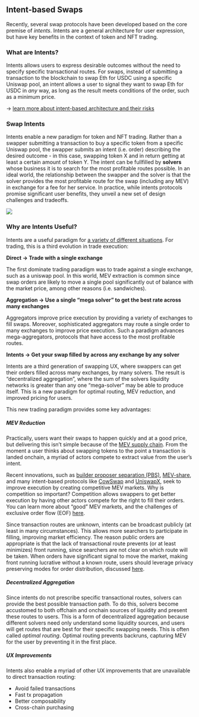 ## Intent-based Swaps

Recently, several swap protocols have been developed based on the core premise of _intents_. Intents are a general architecture for user expression, but have key benefits in the context of token and NFT trading.

### What are Intents?

Intents allows users to express desirable outcomes without the need to specify specific transactional routes. For swaps, instead of submitting a transaction to the blockchain to swap Eth for USDC using a specific Uniswap pool, an intent allows a user to signal they want to swap Eth for USDC in _any_ way, as long as the result meets conditions of the order, such as a minimum price.

→ [learn more about intent-based architecture and their risks](https://www.paradigm.xyz/2023/06/intents)

### Swap Intents

Intents enable a new paradigm for token and NFT trading. Rather than a swapper submitting a transaction to buy a specific token from a specific Uniswap pool, the swapper submits an intent (i.e. order) describing the desired outcome - in this case, swapping token X and in return getting at least a certain amount of token Y. The intent can be fullfilled by **solvers** whose business it is to search for the most profitable routes possible. In an ideal world, the relationship between the swapper and the solver is that the solver provides the most profitable route for the swap (including any MEV) in exchange for a fee for her service. In practice, while intents protocols promise significant user benefits, they unveil a new set of design challenges and tradeoffs.

![](../public/tx-v-intent.png)

### Why are Intents Useful?

Intents are a useful paradigm for [a variety of different situations](https://brinktrade.medium.com/powerful-intents-part-1-7f97cc6425b3). For trading, this is a third evolution in trade execution:

**Direct → Trade with a single exchange**

The first dominate trading paradigm was to trade against a single exchange, such as a uniswap pool. In this world, MEV extraction is common since swap orders are likely to move a single pool significantly out of balance with the market price, among other reasons (i.e. sandwiches).

**Aggregation → Use a single “mega solver” to get the best rate across many exchanges**

Aggregators improve price execution by providing a variety of exchanges to fill swaps. Moreover, sophisticated aggregators may route a single order to many exchanges to improve price execution. Such a paradigm advances mega-aggregators, protocols that have access to the most profitable routes.

**Intents → Get your swap filled by across any exchange by any solver**

Intents are a third generation of swapping UX, where swappers can get their orders filled across many exchanges, by many solvers. The result is “decentralized aggregation”, where the sum of the solvers liquidity networks is greater than any one “mega-solver” may be able to produce itself. This is a new paradigm for optimal routing, MEV reduction, and improved pricing for users.

This new trading paradigm provides some key advantages:

##### MEV Reduction

Practically, users want their swaps to happen quickly and at a good price, but delivering this isn’t simple because of the [MEV supply chain](https://flashbots.mirror.xyz/bqCakwfQZkMsq63b50vib-nibo5eKai0QuK7m-Dsxpo). From the moment a user thinks about swapping tokens to the point a transaction is landed onchain, a myriad of actors compete to extract value from the user’s intent.

Recent innovations, such as [builder proposer separation (PBS)](https://boost.flashbots.net/), [MEV-share](/https://docs.flashbots.net/flashbots-protect/mev-share), and many intent-based protocols like [CowSwap](https://cow.fi/) and [UniswapX](https://uniswap.org/whitepaper-uniswapx.pdf), seek to improve execution by creating competitive MEV markets. Why is competition so important? Competition allows swappers to get better execution by having other actors compete for the right to fill their orders. You can learn more about “good” MEV markets, and the challenges of exclusive order flow (EOF) [here](https://writings.flashbots.net/order-flow-auctions-and-centralisation).

Since transaction routes are unknown, intents can be broadcast publicly (at least in many circumstances). This allows more searchers to participate in filling, improving market efficiency. The reason public orders are appropriate is that the lack of transactional route prevents (or at least minimizes) front running, since searchers are not clear on which route will be taken. When orders have significant signal to move the market, making front running lucrative without a known route, users should leverage privacy preserving modes for order distribution, discussed [here](/privacy).

##### Decentralized Aggregation

Since intents do not prescribe specific transactional routes, solvers can provide the best possible transaction path. To do this, solvers become accustomed to both offchain and onchain sources of liquidity and present these routes to users. This is a form of decentralized aggregation because different solvers need only understand some liquidity sources, and users will get routes that are best for their specific swapping needs. This is often called _optimal routing_. Optimal routing prevents backruns, capturing MEV for the user by preventing it in the first place.

##### UX Improvements

Intents also enable a myriad of other UX improvements that are unavailable to direct transaction routing:

- Avoid failed transactions
- Fast tx propagation
- Better composability
- Cross-chain purchasing
